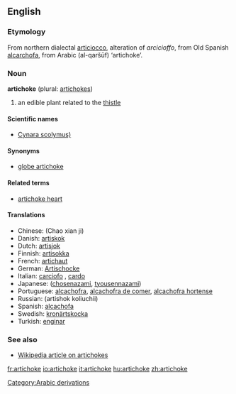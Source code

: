 ==English==

===Etymology===
From northern {{It.}} dialectal [[articiocco]], alteration of ''arcicioffo'', from Old Spanish [[alcarchofa]], from Arabic {{ARchar|[[قرشوف|القرشوف]]}} (al-qaršūf) ‘artichoke’.  [[Category:Arabic derivations]]

===Noun===
'''artichoke''' (plural: [[artichokes]])

#an edible plant related to the [[thistle]]

====Scientific names====
*[[Cynara scolymus)]]

====Synonyms====
*[[globe artichoke]]

====Related terms====
*[[artichoke heart]]

====Translations====
*Chinese: (Chao xian ji)
*Danish: [[artiskok]]
*Dutch: [[artisjok]] {{m}}
*Finnish: [[artisokka]]
*French: [[artichaut]] {{m}}
*German: [[Artischocke]] {{f}}
*Italian: [[carciofo]] {{m}}, [[cardo]]
*Japanese: ([[chosenazami]], [[tyousennazami]])
*Portuguese: [[alcachofra]], [[alcachofra de comer]], [[alcachofra hortense]]
*Russian: (artishok koliuchii)
*Spanish: [[alcachofa]] {{f}}
*Swedish: [[kronärtskocka]]
*Turkish: [[enginar]]

===See also===
*[[w:artichoke|Wikipedia article on artichokes]]

[[fr:artichoke]]
[[io:artichoke]]
[[it:artichoke]]
[[hu:artichoke]]
[[zh:artichoke]]